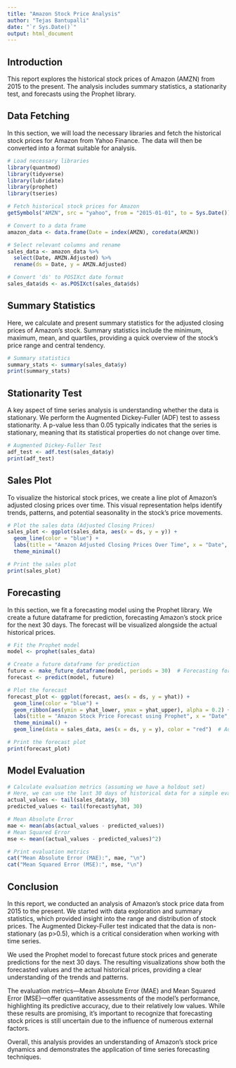 ```yaml
---
title: "Amazon Stock Price Analysis"
author: "Tejas Bantupalli"
date: "`r Sys.Date()`"
output: html_document
---
```


## Introduction

This report explores the historical stock prices of Amazon (AMZN) from 2015 to the present. The analysis includes summary statistics, a stationarity test, and forecasts using the Prophet library.

## Data Fetching
In this section, we will load the necessary libraries and fetch the historical stock prices for Amazon from Yahoo Finance. The data will then be converted into a format suitable for analysis.

```r
# Load necessary libraries
library(quantmod)
library(tidyverse)
library(lubridate)
library(prophet)
library(tseries)

# Fetch historical stock prices for Amazon
getSymbols("AMZN", src = "yahoo", from = "2015-01-01", to = Sys.Date())

# Convert to a data frame
amazon_data <- data.frame(Date = index(AMZN), coredata(AMZN))

# Select relevant columns and rename
sales_data <- amazon_data %>%
  select(Date, AMZN.Adjusted) %>%
  rename(ds = Date, y = AMZN.Adjusted)

# Convert 'ds' to POSIXct date format
sales_data$ds <- as.POSIXct(sales_data$ds)
```

## Summary Statistics
Here, we calculate and present summary statistics for the adjusted closing prices of Amazon's stock. Summary statistics include the minimum, maximum, mean, and quartiles, providing a quick overview of the stock's price range and central tendency.

```r
# Summary statistics
summary_stats <- summary(sales_data$y)
print(summary_stats)
```

## Stationarity Test
A key aspect of time series analysis is understanding whether the data is stationary. We perform the Augmented Dickey-Fuller (ADF) test to assess stationarity. A p-value less than 0.05 typically indicates that the series is stationary, meaning that its statistical properties do not change over time.

```r
# Augmented Dickey-Fuller Test
adf_test <- adf.test(sales_data$y)
print(adf_test)
```

## Sales Plot
To visualize the historical stock prices, we create a line plot of Amazon's adjusted closing prices over time. This visual representation helps identify trends, patterns, and potential seasonality in the stock's price movements.

```r
# Plot the sales data (Adjusted Closing Prices)
sales_plot <- ggplot(sales_data, aes(x = ds, y = y)) +
  geom_line(color = "blue") +
  labs(title = "Amazon Adjusted Closing Prices Over Time", x = "Date", y = "Adjusted Closing Price") +
  theme_minimal()

# Print the sales plot
print(sales_plot)
```

## Forecasting
In this section, we fit a forecasting model using the Prophet library. We create a future dataframe for prediction, forecasting Amazon's stock price for the next 30 days. The forecast will be visualized alongside the actual historical prices.

```r
# Fit the Prophet model
model <- prophet(sales_data)

# Create a future dataframe for prediction
future <- make_future_dataframe(model, periods = 30)  # Forecasting for 30 days
forecast <- predict(model, future)

# Plot the forecast
forecast_plot <- ggplot(forecast, aes(x = ds, y = yhat)) +
  geom_line(color = "blue") +
  geom_ribbon(aes(ymin = yhat_lower, ymax = yhat_upper), alpha = 0.2) +
  labs(title = "Amazon Stock Price Forecast using Prophet", x = "Date", y = "Forecasted Adjusted Price") +
  theme_minimal() +
  geom_line(data = sales_data, aes(x = ds, y = y), color = "red")  # Add actual prices

# Print the forecast plot
print(forecast_plot)
```

## Model Evaluation
```r
# Calculate evaluation metrics (assuming we have a holdout set)
# Here, we can use the last 30 days of historical data for a simple evaluation
actual_values <- tail(sales_data$y, 30)
predicted_values <- tail(forecast$yhat, 30)

# Mean Absolute Error
mae <- mean(abs(actual_values - predicted_values))
# Mean Squared Error
mse <- mean((actual_values - predicted_values)^2)

# Print evaluation metrics
cat("Mean Absolute Error (MAE):", mae, "\n")
cat("Mean Squared Error (MSE):", mse, "\n")
```

## Conclusion
In this report, we conducted an analysis of Amazon's stock price data from 2015 to the present. We started with data exploration and summary statistics, which provided insight into the range and distribution of stock prices. The Augmented Dickey-Fuller test indicated that the data is non-stationary (as p>0.5), which is a critical consideration when working with time series.

We used the Prophet model to forecast future stock prices and generate predictions for the next 30 days. The resulting visualizations show both the forecasted values and the actual historical prices, providing a clear understanding of the trends and patterns.

The evaluation metrics—Mean Absolute Error (MAE) and Mean Squared Error (MSE)—offer quantitative assessments of the model's performance, highlighting its predictive accuracy, due to their relatively low values. While these results are promising, it's important to recognize that forecasting stock prices is still uncertain due to the influence of numerous external factors.

Overall, this analysis provides an understanding of Amazon's stock price dynamics and demonstrates the application of time series forecasting techniques.


